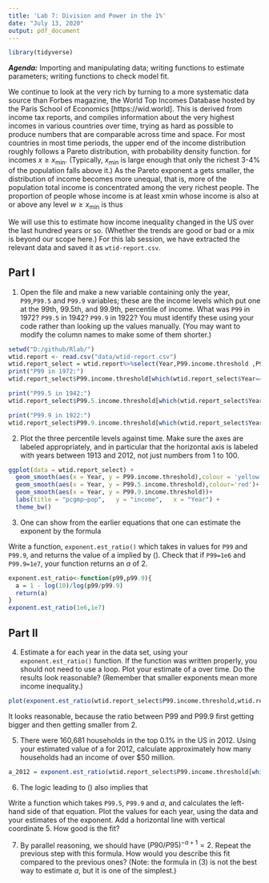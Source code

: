```yaml
---
title: 'Lab 7: Division and Power in the 1%'
date: "July 13, 2020"
output: pdf_document
---
```

```r
library(tidyverse)
```

***Agenda:*** Importing and manipulating data; writing functions to estimate parameters; writing functions to check model fit.

We continue to look at the very rich by turning to a more systematic data source than Forbes magazine, the World Top Incomes Database hosted by the Paris School of Economics [https://wid.world]. This is derived from income tax reports, and compiles information about the very highest incomes in various countries over time, trying as hard as possible to produce numbers that are comparable across time and space.
For most countries in most time periods, the upper end of the income distribution roughly follows a Pareto distribution, with probability density function.
\begin{equation}
f(x) = \frac{(a-1)}{x_{\mbox{min}}}\left(\frac{x}{x_{\mbox{min}}}\right)^{-a}
\label{paretodensity}
\end{equation}
for incomes $x \geq x_{\mbox{min}}$. (Typically, $x_{\mbox{min}}$ is large enough that only the richest 3-4% of the population falls above it.) As the Pareto exponent a gets smaller, the distribution of income becomes more unequal, that is, more of the population total income is concentrated among the very richest people.
The proportion of people whose income is at least xmin whose income is also at or above any level $w \geq x_{\mbox{min}}$ is thus
\begin{equation}
\mbox{Pr}(x\geq w) = \int_w^\infty f(x)dx = \int_w^\infty \frac{(a-1)}{x_{\mbox{min}}}\left(\frac{x}{x_{\mbox{min}}}\right)^{-a} dx = \left(\frac{w}{x_{\mbox{min}}}\right)^{-a+1} 
\label{paretoprob}
\end{equation}

We will use this to estimate how income inequality changed in the US over the last hundred
years or so. (Whether the trends are good or bad or a mix is beyond our scope here.)  For this lab session, we have extracted the relevant data and saved it as `wtid-report.csv`.

Part I
----------

1. Open the file and make a new variable containing only the year, `P99`,`P99.5` and `P99.9` variables; these are the income levels which put one at the 99th, 99.5th, and 99.9th, percentile of income. What was `P99` in 1972? `P99.5` in 1942? `P99.9` in 1922?
You must identify these using your code rather than looking up the values manually. (You may want to modify the column names to make some of them shorter.)
```r
setwd("D:/github/Rlab/")
wtid.report <- read.csv("data/wtid-report.csv")
wtid.report_select = wtid.report%>%select(Year,P99.income.threshold ,P99.5.income.threshold,P99.9.income.threshold)
print("P99 in 1972:")
wtid.report_select$P99.income.threshold[which(wtid.report_select$Year==1972)]

print("P99.5 in 1942:")
wtid.report_select$P99.5.income.threshold[which(wtid.report_select$Year==1942)]

print("P99.9 in 1922:")
wtid.report_select$P99.9.income.threshold[which(wtid.report_select$Year==1922)]

```

2. Plot the three percentile levels against time. Make sure the axes are labeled appropriately, and in particular that the horizontal axis is labeled with years between 1913 and 2012, not just numbers from 1 to 100.
```r
ggplot(data = wtid.report_select) +  
  geom_smooth(aes(x = Year, y = P99.income.threshold),colour = 'yellow') + 
  geom_smooth(aes(x = Year, y = P99.5.income.threshold),colour='red')+
  geom_smooth(aes(x = Year, y = P99.9.income.threshold))+
  labs(title = "pcgmp~pop",   y = "income",   x = "Year") +
  theme_bw()
```


3. One can show from the earlier equations that one can estimate the exponent by the formula
\begin{equation}
a = 1- \frac{\log 10}{\log P99/P99.9} 
\label{formula}
\end{equation}

Write a function, `exponent.est_ratio()` which takes in values for `P99` and `P99.9`, and returns the value of a implied by (\eqref{formula}). Check that if `P99=1e6` and `P99.9=1e7`, your function returns an $a$ of 2.
```r
exponent.est_ratio<-function(p99,p99.9){
  a = 1 - log(10)/log(p99/p99.9)
  return(a)
}
exponent.est_ratio(1e6,1e7)
```

Part II
----------

4. Estimate a for each year in the data set, using your `exponent.est_ratio()` function. If the function was written properly, you should not need to use a loop. Plot your estimate of a over time. Do the results look reasonable? (Remember that smaller exponents mean more income inequality.)
```r
plot(exponent.est_ratio(wtid.report_select$P99.income.threshold,wtid.report_select$P99.9.income.threshold))
```
It looks reasonable, because the ratio between P99 and P99.9 first getting bigger and then getting smaller from 2.

5. There were 160,681 households in the top 0.1% in the US in 2012. Using your estimated value of a for 2012, calculate approximately how many households had an income of over $50 million.
```r
a_2012 = exponent.est_ratio(wtid.report_select$P99.income.threshold[which(wtid.report_select$Year==2012)],wtid.report_select$P99.9.income.threshold[which(wtid.report_select$Year==2012)])


```


6. The logic leading to (\eqref{formula}) also implies that
\begin{equation}
\left(\frac{P99.5}{P99.9}\right)^{-a+1}=5 
\nonumber
\end{equation}

Write a function which takes `P99.5`, `P99.9` and $a$, and calculates the left-hand side of that equation. Plot the values for each year, using the data and your estimates of the exponent. Add a horizontal line with vertical coordinate 5. How good is the fit?

7. By parallel reasoning, we should have $(P90/P95)^{-a+1}=2$. Repeat the previous step with this formula. How would you describe this fit compared to the previous ones?
(Note: the formula in (3) is not the best way to estimate $a$, but it is one of the simplest.)

